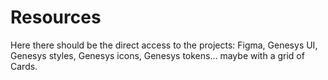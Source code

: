 
<Meta title="Resources" />

# Resources

Here there should be the direct access to the projects: Figma, Genesys UI, Genesys styles, Genesys icons,
Genesys tokens... maybe with a grid of Cards.
